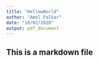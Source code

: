 ```yaml
---
title: "HellowWorld"
author: "Amol Palkar"
date: "10/02/2020"
output: pdf_document
---
```

## This is a markdown file